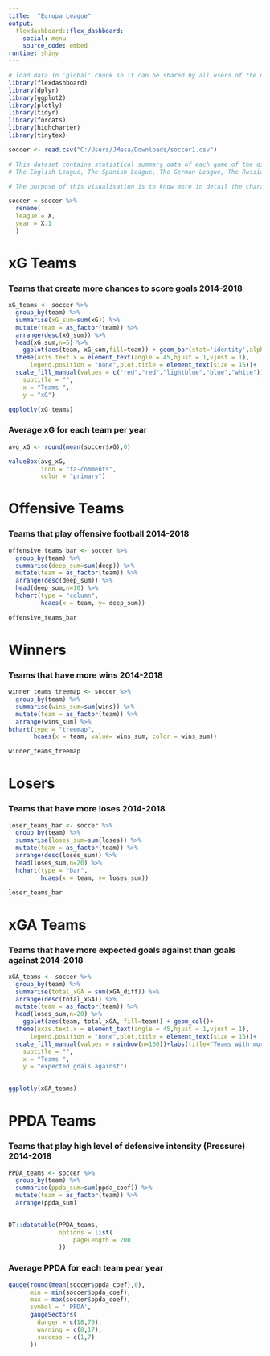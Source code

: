 ---
title:  "Europa League"
output: 
  flexdashboard::flex_dashboard:
    social: menu
    source_code: embed 
runtime: shiny
---

```{r global, include=FALSE}
# load data in 'global' chunk so it can be shared by all users of the dashboard
library(flexdashboard)
library(dplyr)
library(ggplot2)
library(plotly)
library(tidyr)
library(forcats)
library(highcharter)
library(tinytex)
```


```{r}
soccer <- read.csv("C:/Users/JMesa/Downloads/soccer1.csv")

# This dataset contains statistical summary data of each game of the different teams from 6 European Football Leagues:
# The English League, The Spanish League, The German League, The Russian League, The Italian League and the French League. This dataset has 24 columns and 570 rows and is from Kaggle.
```


```{r}
# The purpose of this visualisation is to know more in detail the characteristics of the teams from the 6 European Football Leagues, that is, which teams create more chances to score goals, which teams are the best winners, losers, which teams play offensive football, which teams play high level of defensive intensity and the best scorer from the Spanish League.
```


```{r}
soccer = soccer %>%
  rename(
  league = X,
  year = X.1
  )
```



xG Teams
=======================================================================

### Teams that create more chances to score goals 2014-2018

```{r}
xG_teams <- soccer %>%
  group_by(team) %>%
  summarise(xG_sum=sum(xG)) %>%
  mutate(team = as_factor(team)) %>%
  arrange(desc(xG_sum)) %>%
  head(xG_sum,n=5) %>%
    ggplot(aes(team, xG_sum,fill=team)) + geom_bar(stat='identity',alpha=0.6)+
  theme(axis.text.x = element_text(angle = 45,hjust = 1,vjust = 1),
      legend.position = "none",plot.title = element_text(size = 15))+
  scale_fill_manual(values = c("red","red","lightblue","blue","white"))+labs(title="Teams with more expected goals (2014 - 2018)",
    subtitle = "",
    x = "Teams ", 
    y = "xG")

```




```{r}
ggplotly(xG_teams)
```





### Average xG for each team per year

```{r}
avg_xG <- round(mean(soccer$xG),0)
```


```{r}
valueBox(avg_xG,
         icon = "fa-comments",
         color = "primary")
```







Offensive Teams
=======================================================================

### Teams that play offensive football 2014-2018


```{r}
offensive_teams_bar <- soccer %>%
  group_by(team) %>%
  summarise(deep_sum=sum(deep)) %>%
  mutate(team = as_factor(team)) %>%
  arrange(desc(deep_sum)) %>%
  head(deep_sum,n=10) %>%
  hchart(type = "column",
         hcaes(x = team, y= deep_sum))

offensive_teams_bar
```




Winners
======================================================================

### Teams that have more wins 2014-2018


```{r}
winner_teams_treemap <- soccer %>%
  group_by(team) %>%
  summarise(wins_sum=sum(wins)) %>%
  mutate(team = as_factor(team)) %>%
  arrange(wins_sum) %>%
hchart(type = "treemap",
       hcaes(x = team, value= wins_sum, color = wins_sum))

winner_teams_treemap
```




Losers
======================================================================

### Teams that have more loses 2014-2018


```{r}
loser_teams_bar <- soccer %>%
  group_by(team) %>%
  summarise(loses_sum=sum(loses)) %>%
  mutate(team = as_factor(team)) %>%
  arrange(desc(loses_sum)) %>%
  head(loses_sum,n=20) %>%
  hchart(type = "bar",
         hcaes(x = team, y= loses_sum))

loser_teams_bar
```




xGA Teams
=====================================================================

### Teams that have more expected goals against than goals against 2014-2018


```{r}
xGA_teams <- soccer %>%
  group_by(team) %>%
  summarise(total_xGA = sum(xGA_diff)) %>%
  arrange(desc(total_xGA)) %>%
  mutate(team = as_factor(team)) %>%
  head(loses_sum,n=20) %>%
    ggplot(aes(team, total_xGA, fill=team)) + geom_col()+
  theme(axis.text.x = element_text(angle = 45,hjust = 1,vjust = 1),
      legend.position = "none",plot.title = element_text(size = 15))+
  scale_fill_manual(values = rainbow(n=160))+labs(title="Teams with more xGA than missed (2014 - 2018)",
    subtitle = "",
    x = "Teams ", 
    y = "expected goals against")
        
```



```{r}
ggplotly(xGA_teams)

```




PPDA Teams
=====================================================================

### Teams that play high level of defensive intensity (Pressure) 2014-2018


```{r}
PPDA_teams <- soccer %>%
  group_by(team) %>%
  summarise(ppda_sum=sum(ppda_coef)) %>%
  mutate(team = as_factor(team)) %>%
  arrange(ppda_sum)
  

```



```{r}
DT::datatable(PPDA_teams,
              options = list(
                  pageLength = 200
              ))
```



### Average PPDA for each team pear year

```{r}
gauge(round(mean(soccer$ppda_coef),0), 
      min = min(soccer$ppda_coef),
      max = max(soccer$ppda_coef),
      symbol = ' PPDA',
      gaugeSectors(
        danger = c(18,70),
        warning = c(8,17),
        success = c(1,7)
      ))
```






